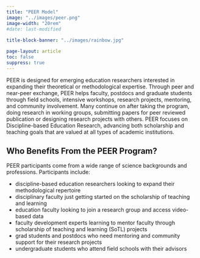 ```yaml
---
title: "PEER Model"
image: "../images/peer.png"
image-width: "20rem"
#date: last-modified
    
title-block-banner: "../images/rainbow.jpg"

page-layout: article
toc: false
suppress: true 
---
```


PEER is designed for emerging education researchers interested in expanding their theoretical or methodological expertise. Through peer and near-peer exchange, PEER helps faculty, postdocs and graduate students through field schools, intensive workshops, research projects, mentoring, and community involvement. Many continue on after taking the program, doing research in working groups, submitting papers for peer reviewed publication or designing research projects with others. PEER focuses on Discipline-based Education Research, advancing both scholarship and teaching goals that are valued at all types of academic institutions.

## Who Benefits From the PEER Program?

PEER participants come from a wide range of science backgrounds and professions. Participants include:

- discipline-based education researchers looking to expand their methodological repertoire
- disciplinary faculty just getting started on the scholarship of teaching and learning
- education faculty looking to join a research group and access video-based data
- faculty development experts learning to mentor faculty through scholarship of teaching and learning (SoTL) projects 
- grad students and postdocs who need mentoring and community support for their research projects
- undergraduate students who attend field schools with their advisors